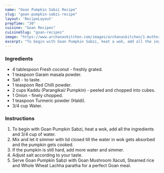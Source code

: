 ---
name: "Goan Pumpkin Sabzi Recipe"
slug: "goan-pumpkin-sabzi-recipe"
layout: 'RecipeLayout'
prepTime: "30"
cuisine: "Goan Recipes"
cuisineSlug: "goan-recipes"
image: "https://www.archanaskitchen.com/images/archanaskitchen/1-Author/Raksha_Kamat/Goan_Pumpkin_Subzi.jpg"
excerpt: "To begin with Goan Pumpkin Sabzi, heat a wok, add all the ingredients and 34 cup of water"
---

### Ingredients

- 4 tablespoon Fresh coconut - freshly grated.
- 1 teaspoon Garam masala powder.
- Salt - to taste.
- 1 teaspoon Red Chilli powder.
- 2 cups Kaddu (Parangikai/ Pumpkin) - peeled and chopped into cubes.
- 1 Onion - finely chopped.
- 1 teaspoon Turmeric powder (Haldi).
- 3/4 cup Water.

### Instructions

1. To begin with Goan Pumpkin Sabzi, heat a wok, add all the ingredients and 3/4 cup of water.
1. Mix and let it simmer with lid closed till the water in wok gets absorbed and the pumpkin gets cooked.
1. If the pumpkin is still hard, add more water and simmer.
1. Adjust salt according to your taste.
1. Serve Goan Pumpkin Sabzi with Goan Mushroom Xacuti, Steamed rice and Whole Wheat Lachha paratha for a perfect Goan meal.
